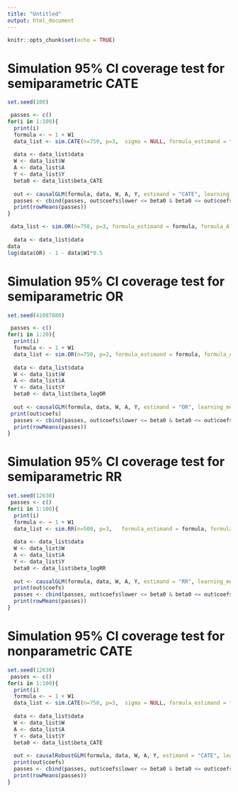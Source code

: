 ```yaml
---
title: "Untitled"
output: html_document
---
```


```r
knitr::opts_chunk$set(echo = TRUE)
```

# Simulation 95% CI coverage test for semiparametric CATE
```r
set.seed(100)

 passes <- c()
for(i in 1:100){
  print(i)
  formula <- ~ 1 + W1
  data_list <- sim.CATE(n=750, p=3,  sigma = NULL, formula_estimand = formula, formula_A = ~., formula_Y0W = ~ ., beta = c(1,0.5), beta_A = c(0,1,1,1), beta_Y = c(1,1,1,1)) 
  
  data <- data_list$data
  W <- data_list$W
  A <- data_list$A
  Y <- data_list$Y
  beta0 <- data_list$beta_CATE
  
  out <- causalGLM(formula, data, W, A, Y, estimand = "CATE", learning_method = "xgboost", verbose = FALSE)
  passes <- cbind(passes, out$coefs$lower <= beta0 & beta0 <= out$coefs$upper )
  print(rowMeans(passes))
}

```

```R
 data_list <- sim.OR(n=750, p=3, formula_estimand = formula, formula_A = ~., formula_Y0W = ~., beta = c(1,0.5), beta_A = 0.5*c(0,1,1,1), beta_Y = c(1,1,1,1)) 
  
  data <- data_list$data
data
log(data$OR) - 1 - data$W1*0.5
```

# Simulation 95% CI coverage test for semiparametric OR
```r
set.seed(41087880)

 passes <- c()
for(i in 1:20){
  print(i)
  formula <- ~ 1 + W1
  data_list <- sim.OR(n=750, p=2, formula_estimand = formula, formula_A = ~1, formula_Y0W = ~., beta = c(1,0.5), beta_A =0.5 , beta_Y = c(0,1,0)) 
  
  data <- data_list$data
  W <- data_list$W
  A <- data_list$A
  Y <- data_list$Y
  beta0 <- data_list$beta_logOR
  
  out <- causalGLM(formula, data, W, A, Y, estimand = "OR", learning_method = "glmnet",   sl3_Learner_A =   Lrnr_glm$new(family = binomial()),  sl3_Learner_Y =   Lrnr_glm$new(family = binomial()), verbose = T, delta_epsilon = 0.005)
 print(out$coefs)
  passes <- cbind(passes, out$coefs$lower <= beta0 & beta0 <= out$coefs$upper )
  print(rowMeans(passes))
}
```


# Simulation 95% CI coverage test for semiparametric RR
```r
set.seed(12630)
 passes <- c()
for(i in 1:100){
  print(i)
  formula <- ~ 1 + W1
  data_list <- sim.RR(n=500, p=3,   formula_estimand = formula, formula_A = ~., formula_Y0W = ~., beta = c(1,0.5), beta_A = c(0,1,1,1), beta_Y = c(1,1,1,1)) 
  
  data <- data_list$data
  W <- data_list$W
  A <- data_list$A
  Y <- data_list$Y
  beta0 <- data_list$beta_logRR
  
  out <- causalGLM(formula, data, W, A, Y, estimand = "RR", learning_method = "xgboost", verbose = FALSE)
  print(out$coefs)
  passes <- cbind(passes, out$coefs$lower <= beta0 & beta0 <= out$coefs$upper )
  print(rowMeans(passes))
}

```




# Simulation 95% CI coverage test for nonparametric CATE
```r
set.seed(12630)
 passes <- c()
for(i in 1:100){
  print(i)
  formula <- ~ 1 + W1
  data_list <- sim.CATE(n=750, p=3,  sigma = NULL, formula_estimand = formula, formula_A = ~., formula_Y0W = ~ ., beta = c(1,0.5), beta_A = c(0,1,1,1), beta_Y = c(1,1,1,1)) 
  
  data <- data_list$data
  W <- data_list$W
  A <- data_list$A
  Y <- data_list$Y
  beta0 <- data_list$beta_CATE
  
  out <- causalRobustGLM(formula, data, W, A, Y, estimand = "CATE", learning_method = "xgboost", verbose = FALSE)
  print(out$coefs)
  passes <- cbind(passes, out$coefs$lower <= beta0 & beta0 <= out$coefs$upper )
  print(rowMeans(passes))
}

```



